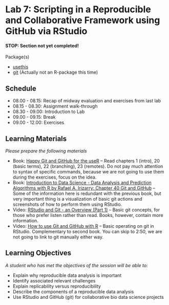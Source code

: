 # Lab 7: Scripting in a Reproducible and Collaborative Framework using GitHub via RStudio {.unnumbered}

#### STOP: Section not yet completed!

Package(s)

- [usethis](https://usethis.r-lib.org)
- [git](https://git-scm.com/) (Actually not an R-package this time)

## Schedule

- 08.00 - 08.15: Recap of midway evaluation and exercises from last lab
- 08.15 - 08.30: Assignment walk-through
- 08.30 - 09.00: Introduction to Lab
- 09.00 - 09.15: Break
- 09.00 - 12.00: Exercises

## Learning Materials

_Please prepare the following materials_

- Book: [Happy Git and GitHub for the useR](https://happygitwithr.com/) -- Read chapters 1 (intro), 20 (basic terms), 22 (branching), 23 (remotes). Do not pay much attention to syntax of specific commands, because we are not going to use them during the exercises, focus on the idea.
- Book: [Introduction to Data Science - Data Analysis and Prediction Algorithms with R by Rafael A. Irizarry: Chapter 40 Git and GitHub](https://rafalab.github.io/dsbook/git.html) -- Some of the information here is redundant with the previous book, but very important thing is a visualization of basic git actions and screenshots of how to perform them using RStudio.
- Video: [RStudio and Git - an Overview (Part 1)](https://www.youtube.com/watch?v=KjLycV1IWqc) -- Basic git concepts, for those who prefer listen rather than read. Books, however, contain more information.
- Video: [How to use Git and GitHub with R](https://www.youtube.com/watch?v=kL6L2MNqPHg) -- Basic operating on git in RStudio. Complementary to second book. You can skip to 2:50, we are not going to link to git manually either way.

## Learning Objectives

_A student who has met the objectives of the session will be able to:_

- Explain why reproducible data analysis is important
- Identify associated relevant challenges
- Explain replicability versus reproducibility
- Describe the components of a reproducible data analysis
- Use RStudio and GitHub (git) for collaborative bio data science projects
